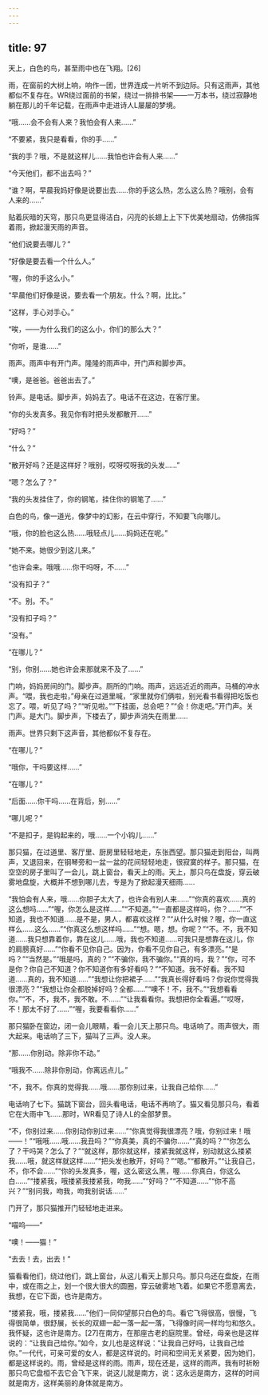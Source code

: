 ```yaml
---
---
---
```

title: 97
---



天上，白色的鸟，甚至雨中也在飞翔。[26]

雨，在窗前的大树上响，响作一团，世界连成一片听不到边际。只有这雨声，其他都似不复存在。WR绕过面前的书架，绕过一排排书架——一万本书，绕过寂静地躺在那儿的千年记载，在雨声中走进诗人L屡屡的梦境。

“哦……会不会有人来？我怕会有人来……”

“不要紧，我只是看看，你的手……”

“我的手？哦，不是就这样儿……我怕也许会有人来……”

“今天他们，都不出去吗？”

“谁？啊，早晨我妈好像是说要出去……你的手这么热，怎么这么热？哦别，会有人来的……”

贴着灰暗的天穹，那只鸟更显得洁白，闪亮的长翅上上下下优美地扇动，仿佛指挥着雨，掀起漫天雨的声音。

“他们说要去哪儿？”

“好像是要去看一个什么人。”

“喔，你的手这么小。”

“早晨他们好像是说，要去看一个朋友。什么？啊，比比。”

“这样，手心对手心。”

“唉，——为什么我们的这么小，你们的那么大？”

“你听，是谁……”

雨声。雨声中有开门声。隆隆的雨声中，开门声和脚步声。

“噢，是爸爸。爸爸出去了。”

铃声。是电话。脚步声，妈妈去了。电话不在这边，在客厅里。

“你的头发真多。我见你有时把头发都散开……”

“好吗？”

“什么？”

“散开好吗？还是这样好？哦别，哎呀哎呀我的头发……”

“嗯？怎么了？”

“我的头发挂住了，你的钢笔，挂住你的钢笔了……”

白色的鸟，像一道光，像梦中的幻影，在云中穿行，不知要飞向哪儿。

“哦，你的脸也这么热……哦轻点儿……妈妈还在呢。”

“她不来。她很少到这儿来。”

“也许会来。哦哦……你干吗呀，不……”

“没有扣子？”

“不。别。不。”

“没有扣子吗？”

“没有。”

“在哪儿？”

“别，你别……她也许会来那就来不及了……”

门响，妈妈房间的门。脚步声。厕所的门响。雨声，远远近近的雨声。马桶的冲水声。“喂，我也走啦，”母亲在过道里喊，“家里就你们俩啦，别光看书看得把吃饭也忘了。喂，听见了吗？”“听见啦。”“下挂面，总会吧？”“会！你走吧。”开门声。关门声。是大门。脚步声，下楼去了，脚步声消失在雨里……

雨声。世界只剩下这声音，其他都似不复存在。

“在哪儿？”

“哦你，干吗要这样……”

“在哪儿？”

“后面……你干吗……在背后，别……”

“哪儿呢？”

“不是扣子，是钩起来的，哦……一个小钩儿……”

那只猫，在过道里、客厅里、厨房里轻轻地走，东张西望。那只猫走到阳台，叫两声，又退回来，在钢琴旁和一盆一盆的花间轻轻地走，很寂寞的样子。那只猫，在空空的房子里叫了一会儿，跳上窗台，看天上的雨。天上，那只鸟在盘旋，穿云破雾地盘旋，大概并不想到哪儿去，专是为了掀起漫天细雨……

“我怕会有人来，哦……你胆子太大了，也许会有别人来……”“你真的喜欢……真的这么想吗……”“喔，你怎么是这样……”“不知道。”“一直都是这样吗，你？……”“不知道，我也不知道……是不是，男人，都喜欢这样？”“从什么时候？喔，你一直这样么……这么……”“你真这么想这样吗……”“想。嗯，想。你呢？”“不。不，我不知道……我只想靠着你，靠在这儿……哦，我也不知道……可我只是想靠在这儿，你的肩膀真好……”“你看不见你自己。因为，你看不见你自己，有多漂亮。”“是吗？”“当然是。”“哦是吗，真的？”“不骗你，我不骗你。”“真的吗，我？”“你，可不是你？你自己不知道？你不知道你有多好看吗？”“不知道。我不好看。我不知道……真的，我不知道……”“我想让你把裙子……”“我真长得好看吗？你说你觉得我很漂亮？”“我想让你全都脱掉好吗？全都……”“噢不！不，我不。”“我想看看你。”“不，不，我不，我不敢。不……”“让我看看你。我想把你全看遍。”“哎呀，不！那太不好了……”“喔，我要看看你……”

那只猫卧在窗边，闭一会儿眼睛，看一会儿天上那只鸟。电话响了。雨声很大，雨大起来。电话响了三下，猫叫了三声。没人来。

“那……你别动。除非你不动。”

“哦我不……除非你别动，你离远点儿。”

“不，我不。你真的觉得我……哦……那你别过来，让我自己给你……”

电话响了七下。猫跳下窗台，回头看电话，电话不再响了。猫又看见那只鸟，看着它在大雨中飞……那时，WR看见了诗人L的全部梦景。

“不，你别过来……你别动你别过来……”“你真觉得我很漂亮？哦，你别过来！哦——！”“哦哦……哦……我丑吗？”“你真美，真的不骗你……”“真的吗？”“你怎么了？干吗哭？怎么了？”“就这样，那你就这样，搂紧我就这样，别动就这么搂紧我……哦，就这样就这样……”“把头发也散开，好吗？”“嗯。”“都散开。”“让我自己，不，你不会……”“你的头发真多，喔，这么密这么黑，喔……你真白，你这么白……”“搂紧我，哦搂紧我搂紧我，吻我……”“好吗？”“不知道……”“你不高兴？”“别问我，吻我，吻我别说话……”

门开了，那只猫推开门轻轻地走进来。

“喵呜——”

“噢！——猫！”

“去去！去，出去！”

猫看看他们，绕过他们，跳上窗台，从这儿看天上那只鸟。那只鸟还在盘旋，在雨中，或在雨之上，划一个很大很大的圆圈，穿云破雾地飞着。如果它不愿意离去，我想，在它下面，也许是南方。

“搂紧我，哦，搂紧我……”他们一同仰望那只白色的鸟。看它飞得很高，很慢，飞得很简单，很舒展，长长的双翅一起一落一起一落，飞得像时间一样均匀和悠久。我怀疑，这也许是南方。[27]在南方，在那座古老的庭院里。曾经，母亲也是这样说的：“让我自己给你。”如今，女儿也是这样说：“让我自己好吗，让我自己给你。”一代代，可亲可爱的女人，都是这样说的。时间和空间无关紧要，因为她们，都是这样说的。雨，曾经是这样的雨。雨声，现在还是，这样的雨声。我有时祈盼那只鸟它盘桓不去它会飞下来，说这儿就是南方，说：这永远是南方，这样的时间就是南方，这样美丽的身体就是南方。